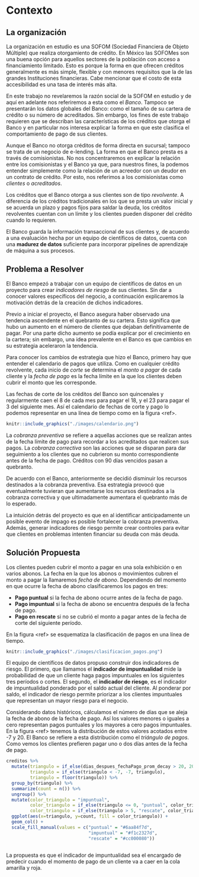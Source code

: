 <!-- # Introduction {#intro} -->

<!-- You can label chapter and section titles using `{#label}` after them, e.g., we can reference Chapter \@ref(intro). If you do not manually label them, there will be automatic labels anyway, e.g., Chapter \@ref(methods). -->

<!-- Figures and tables with captions will be placed in `figure` and `table` environments, respectively. -->

<!-- ```{r nice-fig, fig.cap='Here is a nice figure!', out.width='80%', fig.asp=.75, fig.align='center'} -->
<!-- par(mar = c(4, 4, .1, .1)) -->
<!-- plot(pressure, type = 'b', pch = 19) -->
<!-- ``` -->

<!-- Reference a figure by its code chunk label with the `fig:` prefix, e.g., see Figure \@ref(fig:nice-fig). Similarly, you can reference tables generated from `knitr::kable()`, e.g., see Table \@ref(tab:nice-tab). -->

<!-- ```{r nice-tab, tidy=FALSE} -->
<!-- knitr::kable( -->
<!--   head(iris, 20), caption = 'Here is a nice table!', -->
<!--   booktabs = TRUE -->
<!-- ) -->
<!-- ``` -->

<!-- You can write citations, too. For example, we are using the **bookdown** package [@R-bookdown] in this sample book, which was built on top of R Markdown and **knitr** [@xie2015]. -->

# Contexto 

## La organización

La organización en estudio es una SOFOM (Sociedad Financiera de Objeto Múltiple) que realiza otorgamiento de crédito. En México las SOFOMes son una buena opción para aquellos sectores de la población con acceso a financiamiento limitado. Esto es porque la forma en que ofrecen créditos generalmente es más simple, flexible y con menores requisitos que la de las grandes Instituciones financieras. Cabe mencionar que el costo de esta accesibilidad es una tasa de interés más alta. 

En este trabajo no revelaremos la razón social de la SOFOM en estudio y de aquí en adelante nos referiremos a esta como el *Banco*. Tampoco se presentarán los datos globales del Banco: como el tamaño de su cartera de crédito o su número de acreditados. Sin embargo, los fines de este trabajo requieren que se describan las características de los créditos que otorga el Banco y en particular nos interesa explicar la forma en que este clasifica el comportamiento de pago de sus clientes.

Aunque el Banco no otorga créditos de forma directa en sucursal; tampoco se trata de un negocio de e-lending. La forma en que el Banco presta es a través de comisionistas. No nos concentraremos en explicar la relación entre los comisionistas y el Banco ya que, para nuestros fines, la podemos entender simplemente como la relación de un acreedor con un deudor en un contrato de crédito. Por esto, nos referimos a los comisionistas como *clientes* o *acreditados*.

Los créditos que el Banco otorga a sus clientes son de tipo *revolvente*. A diferencia de los créditos tradicionales en los que se presta un valor inicial y se acuerda un plazo y pagos fijos para saldar la deuda, los créditos revolventes cuentan con un límite y los clientes pueden disponer del crédito cuando lo requieren.

El Banco guarda la información transaccional de sus clientes y, de acuerdo a una evaluación hecha por un equipo de científicos de datos, cuenta con una **madurez de datos** suficiente para incorporar pipelines de aprendizaje de máquina a sus procesos. 

## Problema a Resolver

El Banco empezó a trabajar con un equipo de científicos de datos en un proyecto para crear *indicadores de riesgo* de sus clientes. Sin dar a conocer valores específicos del negocio, a continuación explicaremos la motivación detrás de la creación de dichos indicadores.

Previo a iniciar el proyecto, el Banco asegura haber observado una tendencia ascendente en el quebranto de su cartera. Esto significa que hubo un aumento en el número de clientes que dejaban definitivamente de pagar. Por una parte dicho aumento se podía explicar por el crecimiento en la cartera; sin embargo, una idea prevalente en el Banco es que cambios en su estrategia aceleraron la tendencia.

Para conocer los cambios de estrategia que hizo el Banco, primero hay que entender el calendario de pagos que utiliza. Como en cualquier crédito revolvente, cada inicio de *corte* se determina el *monto a pagar* de cada cliente y la *fecha de pago* es la fecha límite en la que los clientes deben cubrir el monto que les corresponde. 

Las fechas de corte de los créditos del Banco son quincenales y regularmente caen el 8 de cada mes para pagar el 18, y el 23 para pagar el 3 del siguiente mes. Así el calendario de fechas de corte y pago lo podemos representar en una línea de tiempo como en la figura \<ref\>.

```r
knitr::include_graphics("./images/calendario.png")
```

La *cobranza preventiva* se refiere a aquellas acciones que se realizan antes de la fecha límite de pago para recordar a los acreditados que realicen sus pagos. La *cobranza correctiva* son las acciones que se disparan para dar seguimiento a los clientes que no cubrieron su monto correspondiente antes de la fecha de pago. Créditos con 90 días vencidos pasan a quebranto.

De acuerdo con el Banco, anteriormente se decidió disminuir los recursos destinados a la cobranza preventiva. Esa estrategia provocó que eventualmente tuvieran que aumentarse los recursos destinados a la cobranza correctiva y que ultimadamente aumentara el quebranto más de lo esperado. 

La intuición detrás del proyecto es que en al identificar anticipadamente un posible evento de impago es posible fortalecer la cobranza preventiva. Además, generar indicadores de riesgo permite crear controles para evitar que clientes en problemas intenten financiar su deuda con más deuda.

## Solución Propuesta

Los clientes pueden cubrir el monto a pagar en una sola exhibición o en varios abonos. La fecha en la que los abonos o movimientos cubren el monto a pagar la llamaremos *fecha de abono*. Dependiendo del momento en que ocurre la fecha de abono clasificaremos los pagos en tres:

* **Pago puntual** si la fecha de abono ocurre antes de la fecha de pago.
* **Pago impuntual** si la fecha de abono se encuentra después de la fecha de pago.
* **Pago en rescate** si no se cubrió el monto a pagar antes de la fecha de corte del siguiente período.

En la figura \<ref\> se esquematiza la clasificación de pagos en una línea de tiempo.

```r
knitr::include_graphics("./images/clasificacion_pagos.png")
```

El equipo de científicos de datos propuso construir dos indicadores de riesgo. El primero, que llamamos el **indicador de impuntualidad** mide la probabilidad de que un cliente haga pagos impuntuales en los siguientes tres períodos o cortes. El segundo, el **indicador de riesgo**, es el indicador de impuntualidad ponderado por el saldo actual del cliente. Al ponderar por saldo, el indicador de riesgo permite priorizar a los clientes impuntuales que representan un mayor riesgo para el negocio.

Considerando datos históricos, cálculamos el número de días que se aleja la fecha de abono de la fecha de pago. Así los valores menores o iguales a cero representan pagos puntuales y los mayores a cero pagos impuntuales. En la figura \<ref\> tenemos la distribución de estos valores acotados entre -7 y 20.  El Banco se refiere a esta distribución como el *triángulo de pagos*. Como vemos los clientes prefieren pagar uno o dos días antes de la fecha de pago.

```r
creditos %>% 
  mutate(triangulo = if_else(dias_despues_fechaPago_prom_decay > 20, 20, dias_despues_fechaPago_prom_decay), 
         triangulo = if_else(triangulo < -7, -7, triangulo), 
         triangulo = floor(triangulo)) %>% 
  group_by(triangulo) %>% 
  summarize(count = n()) %>% 
  ungroup() %>% 
  mutate(color_triangulo = "impuntual", 
         color_triangulo = if_else(triangulo <= 0, "puntual", color_triangulo), 
         color_triangulo = if_else(triangulo > 5, "rescate", color_triangulo)) %>% 
  ggplot(aes(x=triangulo, y=count, fill = color_triangulo)) + 
  geom_col() + 
  scale_fill_manual(values = c("puntual" = "#6aa84f7d", 
                               "impuntual" = "#f1c2327d", 
                               "rescate" = "#cc000080"))
  
```

La propuesta es que el indicador de impuntualidad sea el encargado de predecir cuando el momento de pago de un cliente va a caer en la cola amarilla y roja.
